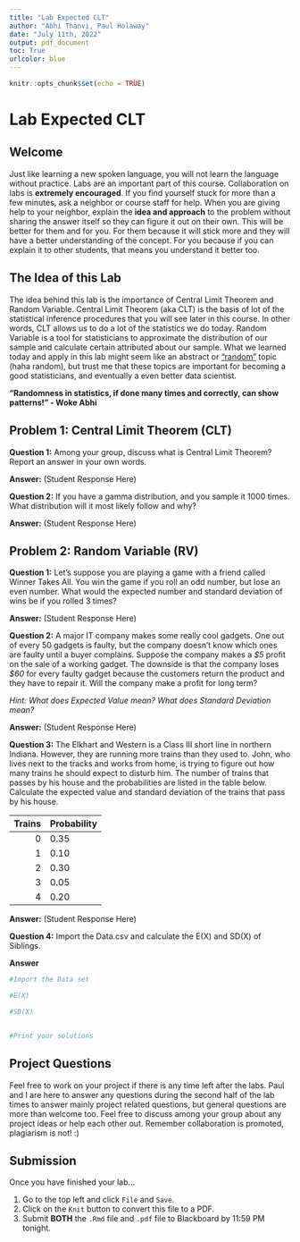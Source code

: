 ```yaml
---
title: "Lab Expected CLT"
author: "Abhi Thanvi, Paul Holaway"
date: "July 11th, 2022"
output: pdf_document
toc: True
urlcolor: blue
---
```


```r
knitr::opts_chunk$set(echo = TRUE)
```
\newpage

# Lab Expected CLT

## Welcome

Just like learning a new spoken language, you will not learn the language without practice. Labs are an important part of this course. Collaboration on labs is **extremely encouraged**. If you find yourself stuck for more than a few minutes, ask a neighbor or course staff for help. When you are giving help to your neighbor, explain the **idea and approach** to the problem without sharing the answer itself so they can figure it out on their own. This will be better for them and for you. For them because it will stick more and they will have a better understanding of the concept. For you because if you can explain it to other students, that means you understand it better too.

## The Idea of this Lab

The idea behind this lab is the importance of Central Limit Theorem and Random Variable. Central Limit Theorem (aka CLT) is the basis of lot of the statistical inference procedures that you will see later in this course. In other words, CLT allows us to do a lot of the statistics we do today. Random Variable is a tool for statisticians to approximate the distribution of our sample and calculate certain attributed about our sample. What we learned today and apply in this lab might seem like an abstract or ["random"](https://www.youtube.com/watch?v=9rIy0xY99a0) topic (haha random), but trust me that these topics are important for becoming a good statisticians, and eventually a even better data scientist.

  **"Randomness in statistics, if done many times and correctly, can show patterns!" -  Woke Abhi**

## Problem 1: Central Limit Theorem (CLT)

**Question 1:** Among your group, discuss what is Central Limit Theorem? Report an answer in your own words.

**Answer:** (Student Response Here)

**Question 2:** If you have a gamma distribution, and you sample it 1000 times. What distribution will it most likely follow and why?

**Answer:** (Student Response Here)

\newpage
## Problem 2: Random Variable (RV)

**Question 1:** Let's suppose you are playing a game with a friend called Winner Takes All. You win the game if you roll an odd number, but lose an even number. What would the expected number and standard deviation of wins be if you rolled 3 times?

**Answer:** (Student Response Here)

**Question 2:** A major IT company makes some really cool gadgets. One out of every 50 gadgets is faulty, but the company doesn't know which ones are faulty until a buyer complains. Suppose the company makes a *$5* profit on the sale of a working gadget. The downside is that the company loses *$60* for every faulty gadget because the customers return the product and they have to repair it. Will the company make a profit for long term?

*Hint: What does Expected Value mean? What does Standard Deviation mean?*

**Answer:** (Student Response Here)   

**Question 3:** The Elkhart and Western is a Class III short line in northern Indiana. However, they are running more trains than they used to. John, who lives next to the tracks and works from home, is trying to figure out how many trains he should expect to disturb him. The number of trains that passes by his house and the probabilities are listed in the table below. Calculate the expected value and standard deviation of the trains that pass by his house.

| Trains | Probability |
| ---: | :--- |
| 0 | 0.35 |
| 1 | 0.10 |
| 2 | 0.30 |
| 3 | 0.05 |
| 4 | 0.20 |

**Answer:** (Student Response Here)  

**Question 4:** Import the Data.csv and calculate the E(X) and SD(X) of Siblings.

**Answer** 
```r
#Import the Data set

#E(X)

#SD(X)


#Print your solutions

```

## Project Questions

Feel free to work on your project if there is any time left after the labs. Paul and I are here to answer any questions during the second half of the lab times to answer mainly project related questions, but general questions are more than welcome too. Feel free to discuss among your group about any project ideas or help each other out. Remember collaboration is promoted, plagiarism is not! :)

\newpage

## Submission
Once you have finished your lab...

1. Go to the top left and click `File` and `Save`.
2. Click on the `Knit` button to convert this file to a PDF.
3. Submit **BOTH** the `.Rmd` file and `.pdf` file to Blackboard by 11:59 PM tonight.